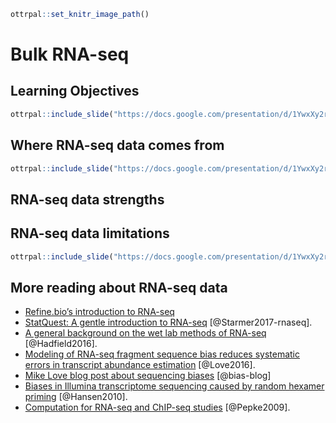 
```r
ottrpal::set_knitr_image_path()
```

# Bulk RNA-seq

## Learning Objectives

```r
ottrpal::include_slide("https://docs.google.com/presentation/d/1YwxXy2rnUgbx_7B7ENH9wpDX-j6JpJz6lGVzOkjo0qY/edit#slide=id.g12890ae15d7_0_56")
```

## Where RNA-seq data comes from

```r
ottrpal::include_slide("https://docs.google.com/presentation/d/1YwxXy2rnUgbx_7B7ENH9wpDX-j6JpJz6lGVzOkjo0qY/edit#slide=id.g142c259a793_0_5")
```
## RNA-seq data **strengths**  

## RNA-seq data **limitations**  

```r
ottrpal::include_slide("https://docs.google.com/presentation/d/1YwxXy2rnUgbx_7B7ENH9wpDX-j6JpJz6lGVzOkjo0qY/edit#slide=id.g142e3de7ce8_0_19")
```

## More reading about RNA-seq data
- [Refine.bio's introduction to RNA-seq](https://alexslemonade.github.io/refinebio-examples/03-rnaseq/00-intro-to-rnaseq.html)
- [StatQuest: A gentle introduction to RNA-seq](https://www.youtube.com/watch?v=tlf6wYJrwKY) [@Starmer2017-rnaseq].
- [A general background on the wet lab methods of RNA-seq](https://bitesizebio.com/13542/what-everyone-should-know-about-rna-seq/) [@Hadfield2016].
- [Modeling of RNA-seq fragment sequence bias reduces systematic errors in transcript abundance estimation](https://www.ncbi.nlm.nih.gov/pmc/articles/PMC5143225/) [@Love2016].
- [Mike Love blog post about sequencing biases]( https://mikelove.wordpress.com/2016/09/26/rna-seq-fragment-sequence-bias/) [@bias-blog]
- [Biases in Illumina transcriptome sequencing caused by random hexamer priming](https://pdfs.semanticscholar.org/9d16/997f5de72d6c606fef3d673db70e5d1d8e1e.pdf?_ga=2.131436679.965169313.1600175795-124991789.1600175795) [@Hansen2010].
- [Computation for RNA-seq and ChIP-seq studies](https://www.ncbi.nlm.nih.gov/pmc/articles/PMC4121056/) [@Pepke2009].
